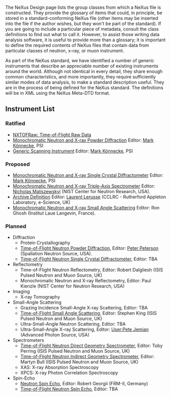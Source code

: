 The NeXus Design page lists the group classes from which a NeXus file is constructed. They provide the glossary of items that could, in principle, be stored in a standard-conforming NeXus file (other items may be inserted into the file if the author wishes, but they won't be part of the standard). If you are going to include a particular piece of metadata, consult the class definitions to find out what to call it. However, to assist those writing data analysis software, it is useful to provide more than a glossary; it is important to define the required contents of NeXus files that contain data from particular classes of neutron, x-ray, or muon instrument.

As part of the NeXus standard, we have identified a number of generic instruments that describe an appreciable number of existing instruments around the world. Although not identical in every detail, they share enough common characteristics, and more importantly, they require sufficiently similar modes of data analysis, to make a standard description useful. They are in the process of being defined for the NeXus standard. The definitions will be in XML using the NeXus Meta-DTD format.

==Instrument List==

===Ratified===

*[[TOFRaw|NXTOFRaw: Time-of-Flight Raw Data]]
*[[Monochromatic Neutron and X-ray Powder Diffraction]] Editor: [[User:Mark_Koennecke|Mark Könnecke]], PSI
*[[GenericScan|Generic Scanning Instrument]] Editor: [[User:Mark_Koennecke|Mark Könnecke]], PSI

===Proposed===

*[[Monochromatic Neutron and X-ray Single Crystal Diffractometer]] Editor: [[User:Mark_Koennecke|Mark Könnecke]], PSI
*[[Monochromatic Neutron and X-ray Triple-Axis Spectrometer]] Editor: [[User:Nickm|Nicholas Maliszewskyj]] (NIST Center for Neutron Research, USA).
*[[Archive Definition]] Editor: [[User:L.lerusse|Laurent Lerusse]] (CCLRC - Rutherford Appleton Laboratory, e-Science, UK)
*[[SAS|Monochromatic Neutron and X-ray Small Angle Scattering]] Editor: Ron Ghosh (Institut Laue Langevin, France).

===Planned===

*Diffraction
**Protein Crystallography
**[[Time-of-Flight Neutron Powder Diffraction]], Editor: [[User:Pfpeterson|Peter Peterson]] (Spallation Neutron Source, USA).
**[[Time-of-Flight Neutron Single Crystal Diffractometer]], Editor: TBA
*Reflectometry
** Time-of-Flight Neutron Reflectometry, Editor: Robert Dalgliesh (ISIS Pulsed Neutron and Muon Source, UK)
** Monochromatic Neutron and X-ray Reflectometry, Editor: Paul Kienzle (NIST Center for Neutron Research, USA)
*Imaging
**X-ray Tomography
*Small-Angle Scattering
**Grazing Incidence Small-Angle X-ray Scattering, Editor: TBA
**[[Time-of-Flight Small Angle Scattering]], Editor: Stephen King (ISIS Pulsed Neutron and Muon Source, UK)
**Ultra-Small-Angle Neutron Scattering, Editor: TBA
**Ultra-Small-Angle X-ray Scattering, Editor: [[User:Pete Jemian]] (Advanced Photon Source, USA)
*Spectrometers
**[[Time-of-Flight Neutron Direct Geometry Spectrometer]], Editor: Toby Perring (ISIS Pulsed Neutron and Muon Source, UK)
**[[Time-of-Flight Neutron Indirect Geometry Spectrometer]], Editor: Martyn Bull (ISIS Pulsed Neutron and Muon Source, UK)
**XAS: X-ray Absorption Spectroscopy
**XPCS: X-ray Photon Correlation Spectroscopy
*Spin-Echo
**[[Neutron Spin Echo]], Editor: Robert Georgii (FRM-II, Germany)
**[[Time-of-Flight Neutron Spin Echo]], Editor: TBA